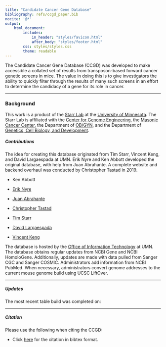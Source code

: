 ```yaml
---
title: "Candidate Cancer Gene Database"
bibliography: refs/ccgd_paper.bib
nocite: '@*'
output:
    html_document:
        includes:
            in_header: "styles/favicon.html"
            after_body: "styles/footer.html"
        css: styles/styles.css
        theme: readable
---
```


The Candidate Cancer Gene Database (CCGD) was developed to make accessible a collated set of results from transposon-based forward cancer genetic screens in mice. The value in doing this is to give investigators the ability to quickly filter through the results of many such screens in an effort to determine the candidacy of a gene for its role in cancer.

***

### Background

This work is a product of the [Starr Lab](http://www.med.umn.edu/starrlab/) at the [University of Minnesota](http://www.umn.edu/). The Starr Lab is affiliated with the [Center for Genome Engineering](http://www.cge.umn.edu/), the [Masonic Cancer Center](http://www.cancer.umn.edu/), the Department of [OB/GYN](http://www.obgyn.umn.edu/), and the Department of [Genetics, Cell Biology, and Development](http://www.cbs.umn.edu/gcd/).

##### Contributions

The idea for creating this database originated from Tim Starr, Vincent Keng, and David Largaespada at UMN. Erik Nyre and Ken Abbott developed the original database, with help from Juan Abrahante. A complete website and backend overhaul was conducted by Christopher Tastad in 2019.

* Ken Abbott
* [Erik Nyre](https://www.dorsey.com/people/n/nyre-erik)
* [Juan Abrahante](https://research.umn.edu/units/umii/about-us/staff-directory/juan-e-abrahante-phd)
* [Christopher Tastad](https://github.com/ctastad)

* [Tim Starr](https://med.umn.edu/bio/obgyn-faculty/tim-starr)
* [David Largaespada](https://www.pediatrics.umn.edu/bio/largaespada-lab-members/david-largaespada)
* [Vincent Keng](https://www.polyu.edu.hk/abct/en/staff/academic_staff/index.php?id=wvkeng)


The database is hosted by the [Office of Information Technology](https://it.umn.edu/office-information-technology) at UMN. The database obtains regular updates from NCBI Gene and NCBI HomoloGene. Additionally, updates are made with data pulled from Sanger CGC and Sanger COSMIC. Administrators add information from NCBI PubMed. When necessary, administrators convert genome addresses to the current mouse genome build using UCSC LiftOver.

***

##### Updates

The most recent table build was completed on:

<object type="text/html"
        height=40px
        data="build_date.txt"></object>

***

##### Citation

Please use the following when citing the CCGD:

* Click <a href="refs/ccgd_paper.bib" download>here</a> for the citation in bibtex format.


